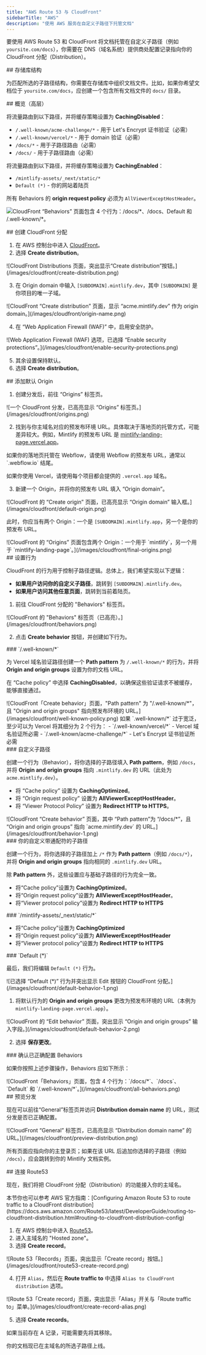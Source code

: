 ```yaml
---
title: "AWS Route 53 与 CloudFront"
sidebarTitle: "AWS"
description: "使用 AWS 服务在自定义子路径下托管文档"
---
```



要使用 AWS Route 53 和 CloudFront 将文档托管在自定义子路径（例如 `yoursite.com/docs`），你需要在 DNS（域名系统）提供商处配置记录指向你的 CloudFront 分配（Distribution）。


<div id="repository-structure">
  ## 存储库结构
</div>

为匹配所选的子路径结构，你需要在存储库中组织文档文件。比如，如果你希望文档位于 `yoursite.com/docs`，应创建一个包含所有文档文件的 `docs/` 目录。

<div id="high-level-overview">
  ## 概览（高层）
</div>

将流量路由到以下路径，并将缓存策略设置为 **CachingDisabled**：

- `/.well-known/acme-challenge/*` - 用于 Let's Encrypt 证书验证（必需）
- `/.well-known/vercel/*` - 用于 domain 验证（必需）
- `/docs/*` - 用于子路径路由（必需）
- `/docs/` - 用于子路径路由（必需）

将流量路由到以下路径，并将缓存策略设置为 **CachingEnabled**：

- `/mintlify-assets/_next/static/*`
- `Default (*)` - 你的网站着陆页

所有 Behaviors 的 **origin request policy** 必须为 `AllViewerExceptHostHeader`。

![CloudFront “Behaviors” 页面包含 4 个行为：`/docs/*`、`/docs`、`Default` 和 `/.well-known/*`。](/images/cloudfront/all-behaviors.png)

<div id="create-cloudfront-distribution">
  ## 创建 CloudFront 分配
</div>

1. 在 AWS 控制台中进入 [CloudFront](https://aws.amazon.com/cloudfront)。
2. 选择 **Create distribution**。

<Frame>
    ![CloudFront Distributions 页面，突出显示“Create distribution”按钮。](/images/cloudfront/create-distribution.png)
  </Frame>

3. 在 Origin domain 中输入 `[SUBDOMAIN].mintlify.dev`，其中 `[SUBDOMAIN]` 是你项目的唯一子域。

<Frame>
    ![CloudFront “Create distribution” 页面，显示 “acme.mintlify.dev” 作为 origin domain。](/images/cloudfront/origin-name.png)
  </Frame>

4. 在 “Web Application Firewall (WAF)” 中，启用安全防护。

<Frame>
    ![Web Application Firewall (WAF) 选项，已选择 “Enable security protections”。](/images/cloudfront/enable-security-protections.png)
  </Frame>

5. 其余设置保持默认。
6. 选择 **Create distribution**。

<div id="add-default-origin">
  ## 添加默认 Origin
</div>

1. 创建分发后，前往 “Origins” 标签页。

<Frame>
    ![一个 CloudFront 分发，已高亮显示 “Origins” 标签页。](/images/cloudfront/origins.png)
  </Frame>

2. 找到与你主域名对应的预发布环境 URL。具体取决于落地页的托管方式，可能差异较大。例如，Mintlify 的预发布 URL 是 [mintlify-landing-page.vercel.app](https://mintlify-landing-page.vercel.app)。

<Info>
  如果你的落地页托管在 Webflow，请使用 Webflow 的预发布 URL，通常以 `.webflow.io` 结尾。

  如果你使用 Vercel，请使用每个项目都会提供的 `.vercel.app` 域名。
</Info>

3. 新建一个 Origin，并将你的预发布 URL 填入 “Origin domain”。

<Frame>
    ![CloudFront 的 “Create origin” 页面，已高亮显示 “Origin domain” 输入框。](/images/cloudfront/default-origin.png)
  </Frame>

此时，你应当有两个 Origin：一个是 `[SUBDOMAIN].mintlify.app`，另一个是你的预发布 URL。

<Frame>
  ![CloudFront 的 “Origins” 页面包含两个 Origin：一个用于 `mintlify`，另一个用于 `mintlify-landing-page`。](/images/cloudfront/final-origins.png)
</Frame>

<div id="set-behaviors">
  ## 设置行为
</div>

CloudFront 的行为用于控制子路径逻辑。总体上，我们希望实现以下逻辑：

- **如果用户访问你的自定义子路径**，跳转到 `[SUBDOMAIN].mintlify.dev`。
- **如果用户访问其他任意页面**，跳转到当前着陆页。

1. 前往 CloudFront 分配的 "Behaviors" 标签页。

<Frame>
	![CloudFront 的 "Behaviors" 标签页（已高亮）。](/images/cloudfront/behaviors.png)
</Frame>

2. 点击 **Create behavior** 按钮，并创建如下行为。

<div id="well-known">
  ### `/.well-known/*`
</div>

为 Vercel 域名验证路径创建一个 **Path pattern** 为 `/.well-known/*` 的行为，并将 **Origin and origin groups** 设置为你的文档 URL。

在 “Cache policy” 中选择 **CachingDisabled**，以确保这些验证请求不被缓存，能够直接通过。

<Frame>
  ![CloudFront「Create behavior」页面，"Path pattern" 为 "/.well-known/*"，且 "Origin and origin groups" 指向预发布环境的 URL。](/images/cloudfront/well-known-policy.png)
</Frame>

<Info>
如果 `.well-known/*` 过于宽泛，至少可以为 Vercel 将其细分为 2 个行为：
  - `/.well-known/vercel/*` - Vercel 域名验证所必需
  - `/.well-known/acme-challenge/*` - Let's Encrypt 证书验证所必需
</Info>

<div id="your-custom-subpath">
  ### 自定义子路径
</div>

创建一个行为（Behavior），将你选择的子路径填入 **Path pattern**，例如 `/docs`，并将 **Origin and origin groups** 指向 `.mintlify.dev` 的 URL（此处为 `acme.mintlify.dev`）。

- 将 “Cache policy” 设置为 **CachingOptimized**。
- 将 “Origin request policy” 设置为 **AllViewerExceptHostHeader**。
- 将 “Viewer Protocol Policy” 设置为 **Redirect HTTP to HTTPS**。

<Frame>
  ![CloudFront “Create behavior” 页面，其中 “Path pattern”为 “/docs/*”，且 “Origin and origin groups” 指向 `acme.mintlify.dev` 的 URL。](/images/cloudfront/behavior-1.png)
</Frame>

<div id="your-custom-subpath-with-wildcard">
  ### 你的自定义带通配符的子路径
</div>

创建一个行为，将你选择的子路径加上 `/*` 作为 **Path pattern**（例如 `/docs/*`），并将 **Origin and origin groups** 指向相同的 `.mintlify.dev` URL。

除 **Path pattern** 外，这些设置应与基础子路径的行为完全一致。

- 将“Cache policy”设置为 **CachingOptimized**。
- 将“Origin request policy”设置为 **AllViewerExceptHostHeader**。
- 将“Viewer protocol policy”设置为 **Redirect HTTP to HTTPS**

<div id="mintlify-assets_nextstatic">
  ### `/mintlify-assets/_next/static/*`
</div>

- 将“Cache policy”设置为 **CachingOptimized**
 - 将“Origin request policy”设置为 **AllViewerExceptHostHeader**
 - 将“Viewer protocol policy”设置为 **Redirect HTTP to HTTPS**

<div id="default">
  ### `Default (*)`
</div>

最后，我们将编辑 `Default (*)` 行为。

<Frame>
  ![已选择 “Default (*)” 行为并突出显示 Edit 按钮的 CloudFront 分配。](/images/cloudfront/default-behavior-1.png)
</Frame>

1. 将默认行为的 **Origin and origin groups** 更改为预发布环境的 URL（本例为 `mintlify-landing-page.vercel.app`）。

<Frame>
  ![CloudFront 的 “Edit behavior” 页面，突出显示 “Origin and origin groups” 输入字段。](/images/cloudfront/default-behavior-2.png)
</Frame>

2. 选择 **保存更改**。

<div id="check-behaviors-are-set-up-correctly">
  ### 确认已正确配置 Behaviors
</div>

如果你按照上述步骤操作，Behaviors 应如下所示：

<Frame>
  ![CloudFront「Behaviors」页面，包含 4 个行为：`/docs/*`、`/docs`、`Default` 和 `/.well-known/*`。](/images/cloudfront/all-behaviors.png)
</Frame>

<div id="preview-distribution">
  ## 预览分发
</div>

现在可以前往“General”标签页并访问 **Distribution domain name** 的 URL，测试分发是否已正确配置。

<Frame>
  ![CloudFront “General” 标签页，已高亮显示 “Distribution domain name” 的 URL。](/images/cloudfront/preview-distribution.png)
</Frame>

所有页面应指向你的主登录页；如果在该 URL 后追加你选择的子路径（例如 `/docs`），应会跳转到你的 Mintlify 文档实例。

<div id="connect-with-route53">
  ## 连接 Route53
</div>

现在，我们将把 CloudFront 分配（Distribution）的功能接入你的主域名。

<Note>
  本节你也可以参考 AWS 官方指南：[Configuring
  Amazon Route 53 to route traffic to a CloudFront
  distribution](https://docs.aws.amazon.com/Route53/latest/DeveloperGuide/routing-to-cloudfront-distribution.html#routing-to-cloudfront-distribution-config)
</Note>

1. 在 AWS 控制台中进入 [Route53](https://aws.amazon.com/route53)。
2. 进入主域名的 "Hosted zone"。
3. 选择 **Create record**。

<Frame>
  ![Route 53「Records」页面，突出显示「Create record」按钮。](/images/cloudfront/route53-create-record.png)
</Frame>

4. 打开 `Alias`，然后在 **Route traffic to** 中选择 `Alias to CloudFront distribution` 选项。

<Frame>
  ![Route 53「Create record」页面，突出显示「Alias」开关与「Route traffic to」菜单。](/images/cloudfront/create-record-alias.png)
</Frame>

5. 选择 **Create records**。

<Note>
  如果当前存在 A 记录，可能需要先将其移除。
</Note>

你的文档现已在主域名的所选子路径上线。

<Propagating />